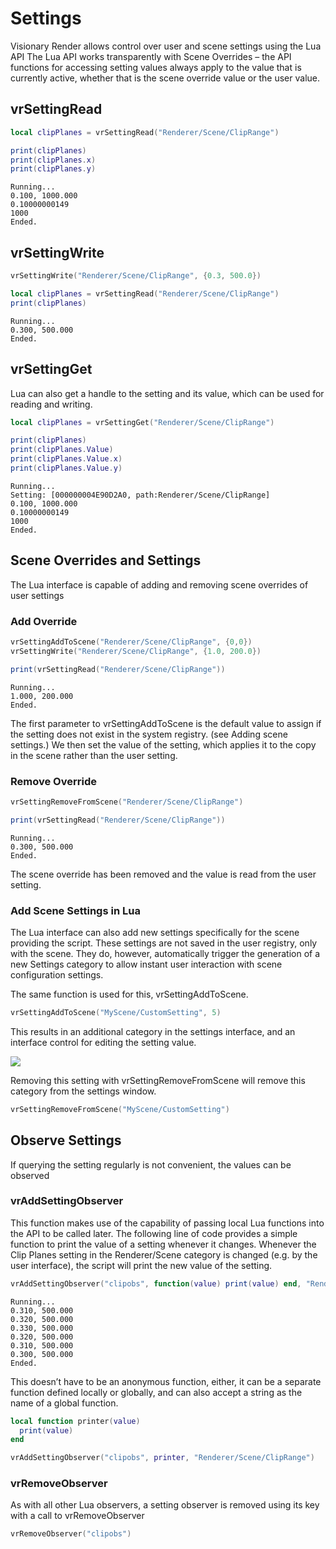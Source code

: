
# Settings

Visionary Render allows control over user and scene settings using the Lua API
The Lua API works transparently with Scene Overrides – the API functions for accessing setting values always apply to the value that is currently active, whether that is the scene override value or the user value.

## vrSettingRead

<Tabs>
<TabItem value="script" label="Script">

```lua
local clipPlanes = vrSettingRead("Renderer/Scene/ClipRange")

print(clipPlanes)
print(clipPlanes.x)
print(clipPlanes.y)
```

</TabItem>
<TabItem value="output" label="Output">

```
Running...
0.100, 1000.000
0.10000000149
1000
Ended.
```

</TabItem>
</Tabs>

## vrSettingWrite

<Tabs>
<TabItem value="script" label="Script">

```lua
vrSettingWrite("Renderer/Scene/ClipRange", {0.3, 500.0})

local clipPlanes = vrSettingRead("Renderer/Scene/ClipRange")
print(clipPlanes)
```

</TabItem>
<TabItem value="output" label="Output">

```
Running...
0.300, 500.000
Ended.
```

</TabItem>
</Tabs>

## vrSettingGet

Lua can also get a handle to the setting and its value, which can be used for reading and writing. 

<Tabs>
<TabItem value="script" label="Script">

```lua
local clipPlanes = vrSettingGet("Renderer/Scene/ClipRange")

print(clipPlanes)
print(clipPlanes.Value)
print(clipPlanes.Value.x)
print(clipPlanes.Value.y)
```

</TabItem>
<TabItem value="output" label="Output">

```
Running...
Setting: [000000004E90D2A0, path:Renderer/Scene/ClipRange]
0.100, 1000.000
0.10000000149
1000
Ended.
```

</TabItem>
</Tabs>

## Scene Overrides and Settings

The Lua interface is capable of adding and removing scene overrides of user settings

### Add Override

<Tabs>
<TabItem value="script" label="Script">

```lua
vrSettingAddToScene("Renderer/Scene/ClipRange", {0,0})
vrSettingWrite("Renderer/Scene/ClipRange", {1.0, 200.0})

print(vrSettingRead("Renderer/Scene/ClipRange"))
```

</TabItem>
<TabItem value="output" label="Output">

```
Running...
1.000, 200.000
Ended.
```

</TabItem>
</Tabs>

The first parameter to vrSettingAddToScene is the default value to assign if the setting does not exist in the system registry. (see Adding scene settings.) We then set the value of the setting, which applies it to the copy in the scene rather than the user setting.

### Remove Override

<Tabs>
<TabItem value="script" label="Script">

```lua
vrSettingRemoveFromScene("Renderer/Scene/ClipRange")

print(vrSettingRead("Renderer/Scene/ClipRange"))
```

</TabItem>
<TabItem value="output" label="Output">

```
Running...
0.300, 500.000
Ended.
```

</TabItem>
</Tabs>

The scene override has been removed and the value is read from the user setting.

### Add Scene Settings in Lua

The Lua interface can also add new settings specifically for the scene providing the script. These settings are not saved in the user registry, only with the scene. They do, however, automatically trigger the generation of a new Settings category to allow instant user interaction with scene configuration settings.

The same function is used for this, vrSettingAddToScene. 

```lua
vrSettingAddToScene("MyScene/CustomSetting", 5)
```

This results in an additional category in the settings interface, and an interface control for editing the setting value.

![](/img/visionary-render-programming/custom-scene-setting.png)

Removing this setting with vrSettingRemoveFromScene will remove this category from the settings window.

```lua
vrSettingRemoveFromScene("MyScene/CustomSetting")
```

## Observe Settings

If querying the setting regularly is not convenient, the values can be observed

### vrAddSettingObserver

This function makes use of the capability of passing local Lua functions into the API to be called later. The following line of code provides a simple function to print the value of a setting whenever it changes. Whenever the Clip Planes setting in the Renderer/Scene category is changed (e.g. by the user interface), the script will print the new value of the setting.

<Tabs>
<TabItem value="script" label="Script">

```lua
vrAddSettingObserver("clipobs", function(value) print(value) end, "Renderer/Scene/ClipRange")
```

</TabItem>
<TabItem value="output" label="Output">

```
Running...
0.310, 500.000
0.320, 500.000
0.330, 500.000
0.320, 500.000
0.310, 500.000
0.300, 500.000
Ended.
```

</TabItem>
</Tabs>

This doesn’t have to be an anonymous function, either, it can be a separate function defined locally or globally, and can also accept a string as the name of a global function.

```lua
local function printer(value) 
  print(value) 
end

vrAddSettingObserver("clipobs", printer, "Renderer/Scene/ClipRange")
```

### vrRemoveObserver

As with all other Lua observers, a setting observer is removed using its key with a call to vrRemoveObserver

```lua
vrRemoveObserver("clipobs")
```
